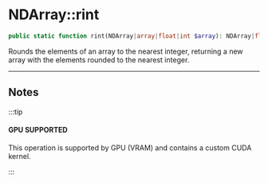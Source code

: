 
# NDArray::rint

```php
public static function rint(NDArray|array|float|int $array): NDArray|float|int;
```
Rounds the elements of an array to the nearest integer,
returning a new array with the elements rounded to the nearest integer.

---

## Notes

:::tip

#### GPU SUPPORTED
This operation is supported by GPU (VRAM) and contains a custom CUDA kernel.

:::
